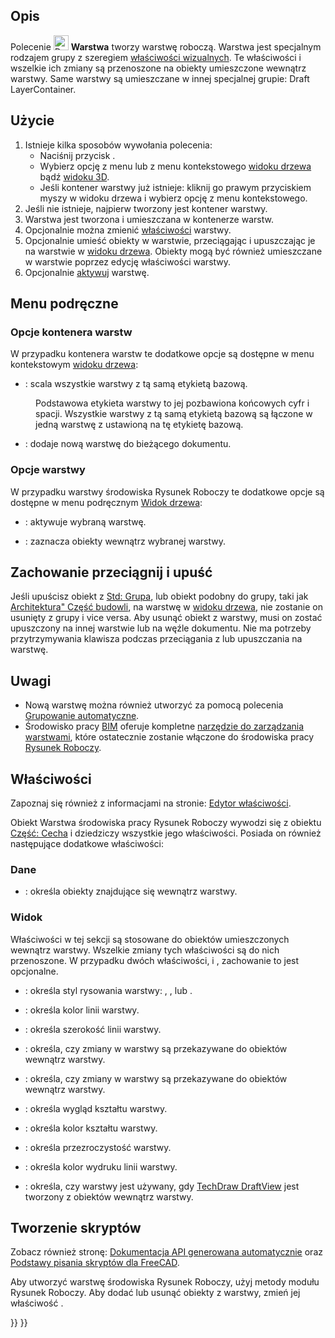 <languages/>

{{Docnav/pl
|[[Draft_ToggleGrid/pl|Przełącz widoczność siatki]]
|[[Draft_LayerManager/pl|Zarządzaj warstwami]]
|[[Draft_Workbench/pl|środowisko pracy Rysunek Roboczy]]
|IconL=Draft_ToggleGrid.svg
|IconR=Draft_LayerManager.svg
|IconC=Workbench_Draft.svg
}}

{{GuiCommand/pl
|Name=Draft Layer
|Name/pl=Rysunek Roboczy: Warstwa
|MenuLocation=Narzędzia → Warstwa
|Workbenches=[[Draft_Workbench/pl|Rysunek Roboczy]]
|Version=0.19
|SeeAlso=[[Draft_AutoGroup/pl|Grupowanie automatyczne]], [[Draft_LayerManager/pl|Zarządzaj warstwami]]
}}

<span id="Description"></span>
==Opis==

Polecenie [[Image:Draft_Layer.svg|24px]] '''Warstwa''' tworzy warstwę roboczą. Warstwa jest specjalnym rodzajem grupy z szeregiem [[#Widok|właściwości wizualnych]]. Te właściwości i wszelkie ich zmiany są przenoszone na obiekty umieszczone wewnątrz warstwy. Same warstwy są umieszczane w innej specjalnej grupie: Draft LayerContainer.

<span id="Usage"></span>
==Użycie==

# Istnieje kilka sposobów wywołania polecenia:
#* Naciśnij przycisk {{Button|[[Image:Draft_Layer.svg|16px]] '''Warstwa'''}}.
#* Wybierz opcję {{MenuCommand|Narzędzia → [[Image:Draft_Layer.svg|16px]] Warstwa}} z menu lub z menu kontekstowego [[Tree_view|widoku drzewa]] bądź [[3D_view|widoku 3D]].
#* Jeśli kontener warstwy już istnieje: kliknij go prawym przyciskiem myszy w widoku drzewa i wybierz opcję {{MenuCommand|[[Image:Draft_NewLayer.svg|16px]] Dodaj nową warstwę}} z menu kontekstowego.
# Jeśli nie istnieje, najpierw tworzony jest kontener warstwy.
# Warstwa jest tworzona i umieszczana w kontenerze warstw.
# Opcjonalnie można zmienić [[#Właściwości|właściwości]] warstwy.
# Opcjonalnie umieść obiekty w warstwie, przeciągając i upuszczając je na warstwie w [[Tree_view/pl|widoku drzewa]]. Obiekty mogą być również umieszczane w warstwie poprzez edycję właściwości {{PropertyData|Grupa}} warstwy.
# Opcjonalnie [[#Opcje_warstwy|aktywuj]] warstwę.

<span id="Context_menu"></span>
==Menu podręczne==

<span id="Layer_container_options"></span>
===Opcje kontenera warstw===

W przypadku kontenera warstw te dodatkowe opcje są dostępne w menu kontekstowym [[Tree_view/pl|widoku drzewa]]:

* {{MenuCommand|[[Image:Draft_Layer.svg|16px]]: scal wszystkie warstwy o tej samej etykiecie bazowej. Scal duplikaty warstw}}: scala wszystkie warstwy z tą samą etykietą bazową.
: Podstawowa etykieta warstwy to jej {{PropertyData|Etykieta}} pozbawiona końcowych cyfr i spacji. Wszystkie warstwy z tą samą etykietą bazową są łączone w jedną warstwę z {{PropertyData|Etykietą}} ustawioną na tę etykietę bazową.
* {{MenuCommand|[[Image:Draft_NewLayer.svg|16px]]: Dodaj nową warstwę}}: dodaje nową warstwę do bieżącego dokumentu.

<span id="Layer_options"></span>
===Opcje warstwy===

W przypadku warstwy środowiska Rysunek Roboczy te dodatkowe opcje są dostępne w menu podręcznym [[Tree_view/pl|Widok drzewa]]:

* {{MenuCommand|[[Image:button_right.svg|16px]]: [[Draft_AutoGroup/pl|Aktywuj wybraną warstwę]]}}: aktywuje wybraną warstwę.
* {{MenuCommand|[[Image:Draft_SelectGroup.svg|16px]] [[Draft_SelectGroup/pl|Wybierz zawartość warstwy]]}}: zaznacza obiekty wewnątrz wybranej warstwy.

<span id="Drag_and_drop_behavior"></span>
==Zachowanie przeciągnij i upuść==

{{Version/pl|0.21}}

Jeśli upuścisz obiekt z [[Std_Group/pl|Std: Grupa]], lub obiekt podobny do grupy, taki jak [[Arch_BuildingPart/pl|Architektura" Część budowli]], na warstwę w [[Tree_view/pl|widoku drzewa]], nie zostanie on usunięty z grupy i vice versa. Aby usunąć obiekt z warstwy, musi on zostać upuszczony na innej warstwie lub na węźle dokumentu. Nie ma potrzeby przytrzymywania klawisza {{KEY|Ctrl}} podczas przeciągania z lub upuszczania na warstwę.

<span id="Notes"></span>
==Uwagi==

* Nową warstwę można również utworzyć za pomocą polecenia [[Draft_AutoGroup/pl|Grupowanie automatyczne]].
* Środowisko pracy [[BIM_Workbench/pl|BIM]] oferuje kompletne [[BIM_Layers/pl|narzędzie do zarządzania warstwami]], które ostatecznie zostanie włączone do środowiska pracy [[Draft_Workbench/pl|Rysunek Roboczy]].

<span id="Properties"></span>
==Właściwości==

Zapoznaj się również z informacjami na stronie: [[Property_editor/pl|Edytor właściwości]].

Obiekt Warstwa środowiska pracy Rysunek Roboczy wywodzi się z obiektu [[Part_Feature/pl|Część: Cecha]] i dziedziczy wszystkie jego właściwości. Posiada on również następujące dodatkowe właściwości:

<span id="Data"></span>
===Dane===

{{TitleProperty|Etykieta}}

* {{PropertyData|Group|LinkList}}: określa obiekty znajdujące się wewnątrz warstwy.

<span id="View"></span>
===Widok===

{{TitleProperty|Warstwa}}

Właściwości w tej sekcji są stosowane do obiektów umieszczonych wewnątrz warstwy. Wszelkie zmiany tych właściwości są do nich przenoszone. W przypadku dwóch właściwości, {{PropertyView|Kolor linii}} i {{PropertyView|Kolor kształtu}}, zachowanie to jest opcjonalne.

* {{PropertyView|Styl rysowania|Enumeration}}: określa styl rysowania warstwy: {{value|Ciągła}}, {{value|Przerywana}}, {{value|Kropkowana}} lub {{value|KreskaKropka}}.
* {{PropertyView|Kolor linii|Color}}: określa kolor linii warstwy.
* {{PropertyView|Szerokość linii|Float}}: określa szerokość linii warstwy.
* {{PropertyView|Zastąp elementy potomne kolorem linii|Bool}}: określa, czy zmiany w {{PropertyView|Kolorze linii}} warstwy są przekazywane do obiektów wewnątrz warstwy.
* {{PropertyView|Zastąp elementy podrzędne kolorem kształtu|Bool}}: określa, czy zmiany w {{PropertyView|Kolorze kształtu}} warstwy są przekazywane do obiektów wewnątrz warstwy. {{Version/pl|1.0}}
* {{PropertyView|Wygląd kształtu|MaterialList}}: określa wygląd kształtu warstwy. {{Version/pl|1.0}}
* {{PropertyView|Kolor kształtu|Color}}: określa kolor kształtu warstwy.
* {{PropertyView|Przezroczystość|Percent}}: określa przezroczystość warstwy.

{{TitleProperty|Drukuj}}

* {{PropertyView|Kolor wydruku linii|Color}}: określa kolor wydruku linii warstwy.
* {{PropertyView|Użyj koloru wydruku|Bool}}: określa, czy {{PropertyView|Kolor wydruku linii|}} warstwy jest używany, gdy [[TechDraw_DraftView|TechDraw DraftView]] jest tworzony z obiektów wewnątrz warstwy.

<span id="Scripting"></span>
==Tworzenie skryptów==

Zobacz również stronę: [https://freecad.github.io/SourceDoc/ Dokumentacja API generowana automatycznie] oraz [[FreeCAD_Scripting_Basics/pl|Podstawy pisania skryptów dla FreeCAD]].

Aby utworzyć warstwę środowiska Rysunek Roboczy, użyj metody {{incode|make_layer}} modułu Rysunek Roboczy. Aby dodać lub usunąć obiekty z warstwy, zmień jej właściwość {{incode|Grupa}}.

{{Code|code=
import FreeCAD as App
import Draft

doc = App.newDocument()

layer = Draft.make_layer(line_color=(1.0, 0.0, 0.0, 0.0),
                         shape_color=(1.0, 1.0, 0.0, 0.0))

polygon1 = Draft.make_polygon(5, radius=1000)
polygon2 = Draft.make_polygon(3, radius=500)
polygon3 = Draft.make_polygon(6, radius=220)
layer.Group = [polygon1, polygon2, polygon3]

doc.recompute()
}}


{{Docnav/pl
|[[Draft_ToggleGrid/pl|Przełącz widoczność siatki]]
|[[Draft_LayerManager/pl|Zarządzaj warstwami]]
|[[Draft_Workbench/pl|środowisko pracy Rysunek Roboczy]]
|IconL=Draft_ToggleGrid.svg
|IconR=Draft_LayerManager.svg
|IconC=Workbench_Draft.svg
}}

{{Draft Tools navi{{#translation:}}}}
{{Userdocnavi{{#translation:}}}}